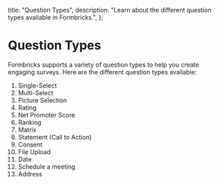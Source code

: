  title: "Question Types",
  description: "Learn about the different question types available in Formbricks.",
};

# Question Types

Formbricks supports a variety of question types to help you create engaging surveys. Here are the different question types available:

1. Single-Select
1. Multi-Select
1. Picture Selection
1. Rating
1. Net Promoter Score
1. Ranking
1. Matrix
1. Statement (Call to Action)
1. Consent
1. File Upload
1. Date
1. Schedule a meeting
1. Address
